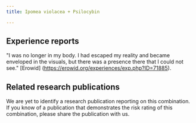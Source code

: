 ---
title: Ipomea violacea + Psilocybin

---

## Experience reports

"I was no longer in my body. I had escaped my reality and became enveloped in the visuals, but there was a presence there that I could not see." [Erowid] (https://erowid.org/experiences/exp.php?ID=71885).


## Related research publications

We are yet to identify a research publication reporting on this combination. If you know of a publication that demonstrates the risk rating of this combination, please share the publication with us.



